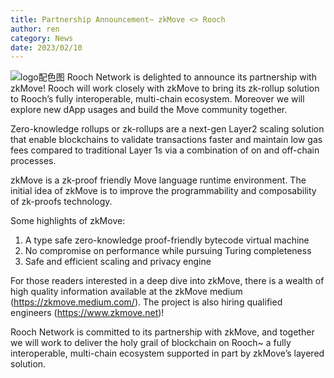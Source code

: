 ```yaml
---
title: Partnership Announcement~ zkMove <> Rooch
author: ren
category: News
date: 2023/02/10
---
```


![logo配色图](https://user-images.githubusercontent.com/99104408/218180814-bc9e1a02-baee-42a4-bb46-46925f33f5bb.png)
Rooch Network is delighted to announce its partnership with zkMove! Rooch will work closely with zkMove to bring its zk-rollup solution to Rooch’s fully interoperable, multi-chain ecosystem. Moreover we will explore new dApp usages and build the Move community together.

Zero-knowledge rollups or zk-rollups are a next-gen Layer2 scaling solution that enable blockchains to validate transactions faster and maintain low gas fees compared to traditional Layer 1s via a combination of on and off-chain processes.

zkMove is a zk-proof friendly Move language runtime environment. The initial idea of zkMove is to improve the programmability and composability of zk-proofs technology.

Some highlights of zkMove:

1. A type safe zero-knowledge proof-friendly bytecode virtual machine
2. No compromise on performance while pursuing Turing completeness
3. Safe and efficient scaling and privacy engine

For those readers interested in a deep dive into zkMove, there is a wealth of high quality information available at the zkMove medium (https://zkmove.medium.com/). The project is also hiring qualified engineers (https://www.zkmove.net)!

Rooch Network is committed to its partnership with zkMove, and together we will work to deliver the holy grail of blockchain on Rooch~ a fully interoperable, multi-chain ecosystem supported in part by zkMove’s layered solution.
